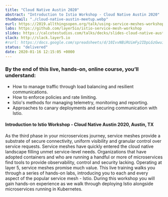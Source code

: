 ---
title: "Cloud Native Austin 2020"
abstract: "Introduction to Istio Workshop - Cloud Native Austin 2020"
thumbnail: "./cloud-native-austin-meetup.webp"
eurl: https://2019.allthingsopen.org/talk/using-service-meshes-workshop-extended-session/
labs: https://github.com/layer5io/istio-service-mesh-workshop
slides: https://calcotestudios.com/talks/decks/slides-cloud-native-austin-2020-introduction-to-istio.html
slack: http://slack.layer5.io
#rurl: https://docs.google.com/spreadsheets/d/10IvvNBiRUimFy2IDpLGzGwuiiVl3vFstN7Bx8fJDB0c/edit?usp=sharing
status: "delivered"
date: 2020-01-16 12:15:05 +0000
---

### By the end of this live, hands-on, online course, you’ll understand:

- How to manage traffic through load balancing and resilient communications.
- How to enforce policies and rate limiting.
- Istio's methods for managing telemetry, monitoring and reporting.
- Approaches to canary deployments and securing communication with Istio.

#### Introduction to Istio Workshop - Cloud Native Austin 2020, Austin, TX

As the third phase in your microservices journey, service meshes provide a substrate of secure connectivity, uniform visibility and granular control over service requests. Service meshes have quickly entered the cloud native landscape filling unmet service-level needs. Organizations that have adopted containers and who are running a handful or more of microservices find tools to provide observability, control and security lacking. Operating at layer 5, service meshes promise much value. This live training walks you through a series of hands-on labs, introducing you to each and every aspect of the popular service mesh - Istio. During this workshop you will gain hands-on experience as we walk through deploying Istio alongside microservices running in Kubernetes.
